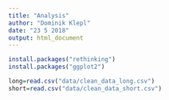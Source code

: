 ```yaml
---
title: "Analysis"
author: "Dominik Klepl"
date: "23 5 2018"
output: html_document
---
```

```r
install.packages("rethinking")
install.packages("ggplot2")
```



```r
long=read.csv("data/clean_data_long.csv")
short=read.csv("data/clean_data_short.csv")
```


